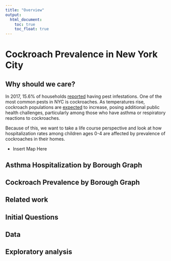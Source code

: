 ```yaml
---
title: "Overview"
output: 
  html_document:
    toc: true
    toc_float: true
---
```


# Cockroach Prevalence in New York City
## Why should we care? 
In 2017, 15.6% of households [reported](http://www.sternenvironmental.com/blog/2017/04/18/nyc-breaks-the-top-ten-list-for-worst-rat-and-cockroach-problems/) having pest infestations. One of the most common pests in NYC is cockroaches. As temperatures rise, cockroach populations are [expected](https://gothamist.com/arts-entertainment/its-summer-in-nyc-and-the-cockroaches-have-taken-flight) to increase, posing additional public health challenges, particularly among those who have asthma or respiratory reactions to cockroaches.  

Because of this, we want to take a life course perspective and look at how hospitalization rates among children ages 0-4 are affected by prevalence of cockroaches in their homes.

* Insert Map Here 

## Asthma Hospitalization by Borough Graph

## Cockroach Prevalence by Borough Graph 


## Related work 

## Initial Questions 

## Data 

## Exploratory analysis

